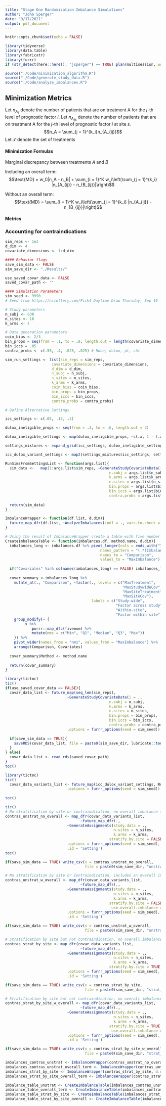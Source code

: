 ```yaml
---
title: "Stage One Randomization Imbalance Simulations"
author: "John Sperger"
date: "9/17/2021"
output: pdf_document
---
```


```r
knitr::opts_chunk$set(echo = FALSE)
```

```r
library(tidyverse)
library(data.table)
library(fabricatr)
library(furrr)
if (str_detect(here::here(), "jsperger") == TRUE) plan(multisession, workers = 12) else plan(sequential)

source("./Code/minimization_algorithm.R")
source("./Code/generate_study_data.R")
source("./Code/analyze_imbalances.R")

```



## Minimization Metrics
Let $n_{A_{ij}}$ denote the number of patients that are on treatment A for the $j$-th level of prognostic factor $i$. Let $n_{A_{ijs}}$ denote the number of patients that are on treatment A for the $j$-th level of prognostic factor $i$ at site $s$. 
$$n_A = \sum_{j = 1}^{k_i}n_{A_{ij}}$$
Let $\mathcal{T}$ denote the set of treatments

#### Minimization Formulas

Marginal discrepancy between treatments $A$ and $B$

Including an overall term:
$$\text{MD} = w_0|n_A - n_B| + \sum_{i = 1}^K w_i\left(\sum_{j = 1}^{k_i} |n_{A_{ij}} - n_{B_{ij}}|\right)$$

Without an overall term:
$$\text{MD} = \sum_{i = 1}^K w_i\left(\sum_{j = 1}^{k_i} |n_{A_{ij}} - n_{B_{ij}}|\right)$$

#### Metrics
\begin{itemize}
\item Study-wide treatment imbalance: $$\max_{a, \, b \neq a \in \mathcal{T}}|n_a - n_b|$$

\item Study-wide prognostic factor: $$\max_{a, \, b \in \mathcal{T}}|n_{a_{ij}} - n_{b_{ij}}|$$

\item Within-site overall treatment imbalance: $$\max_{s} \max_{a, b \in \mathcal{T}}|n_{a_s} - n_{b_s}|$$

\item Within-site prognostic factor imbalance: $$\max_s \max_{a, \, b \in \mathcal{T}}|n_{a_{ijs}} - n_{b_{ijs}}|$$

\end{itemize}


### Accounting for contraindications



```r
sim_reps <- 1e3
d_dim <- 4
covariate_dimensions <- 1:d_dim

#### Behavior flags
save_sim_data <- FALSE
sim_save_dir <- "./Results/"

use_saved_covar_data <- FALSE
saved_covar_path <- ""

#### Simulation Parameters
sim_seed <- 3990
# Seed from https://nclottery.com/Pick4 Daytime Draw Thursday, Sep 16

# Study parameters
n_subj <- 630
n_sites <- 10
k_arms <- 4

# Data generation parameters
coin_bias <- 2/3
bin_props = seq(from = .1, to = .9, length.out = length(covariate_dimensions))
bin_iccs = .05
contra_probs <- c(.55, .4, .025, .025) # None, dulox, pt, cbt

sim_run_settings <- list(sim_reps = sim_reps, 
                     covariate_dimensions = covariate_dimensions,
                     d_dim = d_dim,
                     n_subj = n_subj,
                     n_sites = n_sites,
                     k_arms = k_arms,
                     coin_bias = coin_bias,
                     bin_props = bin_props,
                     bin_iccs = bin_iccs,
                     contra_probs = contra_probs)
```

```r
# Define Alternative Settings

icc_settings <- c(.05, .15, .3)

dulox_ineligible_props <- seq(from = .3, to = .6, length.out = 3)

dulox_ineligible_settings <- map(dulox_ineligible_props, ~c(.x, 1 - (.x + .05), .025, .025))

settings_mixtures <- expand_grid(icc_settings, dulox_ineligible_settings)

icc_dulox_variant_settings <- map2(settings_mixtures$icc_settings, settings_mixtures$dulox_ineligible_settings, ~list_modify(sim_run_settings, bin_iccs = .x, contra_probs = .y))

```

```r
RunSimsFromSettingsList <- function(args.list){
  sim_data <-   map(1:args.list$sim_reps, ~GenerateStudyCovariateData(i = .,
                                               n.subj = args.list$n_subj,
                                               k.arms = args.list$k_arms, 
                                               n.sites = args.list$n_sites, 
                                               bin.props = args.list$bin_props, 
                                               bin.iccs = args.list$bin_iccs,
                                               contra.probs = args.list$contra_probs))
  
  return(sim_data)
}

ImbalanceWrapper <- function(df.list, d.dim){
  future_map_dfr(df.list, ~AnalyzeImbalances(indf = ., vars.to.check = paste0("X_", 1:d.dim)))
}

# Using the result of ImbalanceWrapper create a table with five number summaries of different imbalance measures
CreateImbalanceTable <- function(imbalances.df, method.name, d.dim){
  imbalances_long <- imbalances.df %>% pivot_longer(cols = ends_with("Imbalance"), 
                                           names_pattern = "(.*)Imbalance",
                                           names_to = "Comparison",
                                           values_to = "MaxImbalance")
  
  if("Covariates" %in% colnames(imbalances_long) == FALSE) imbalances_long$Covariates <- d.dim
  
  covar_summary <-imbalances_long %>% 
    mutate_at(., "Comparison", ~factor(., levels = c("MaxTreatment",
                                                     "MaxStudywideCov",
                                                     "MaxSiteTreatment",
                                                     "MaxSiteCov"),
                                       labels = c("Study-wide",
                                                  "Factor across study",
                                                  "Within-site",
                                                  "Factor within site"))) %>% group_by(Covariates, Comparison) %>% 
    group_modify(~ {
        .x %>%
            purrr::map_dfc(fivenum) %>%
            mutate(nms = c("Min", "Q1", "Median", "Q3", "Max"))
    }) %>% 
    pivot_wider(names_from = "nms", values_from = "MaxImbalance") %>% 
    arrange(Comparison, Covariates)
  
  covar_summary$Method <- method.name
  
  return(covar_summary)
}
```

```r
library(tictoc)
tic()
if(use_saved_covar_data == FALSE){
  covar_data_list <- future_map(seq_len(sim_reps), 
                            ~GenerateStudyCovariateData(i = ., 
                                               n.subj = n_subj,
                                               k.arms = k_arms, 
                                               n.sites = n_sites, 
                                               bin.props = bin_props, 
                                               bin.iccs = bin_iccs,
                                               contra.probs = contra_probs),
                            .options = furrr_options(seed = sim_seed))
  
  if(save_sim_data == TRUE){
    saveRDS(covar_data_list, file = paste0(sim_save_dir, lubridate::today(), "-sim_run.rds"))
  }
} else{
  covar_data_list <- read_rds(saved_covar_path)
}
toc()
```

```r
library(tictoc)
tic()
  covar_data_variants_list <- future_map(icc_dulox_variant_settings, RunSimsFromSettingsList,
                            .options = furrr_options(seed = sim_seed))
  
toc()
```


```r
tic()
# No stratification by site or contraindication, no overall imbalance term
contras_unstrat_no_overall <- map_dfr(covar_data_variants_list, 
                                  ~future_map_dfr(., 
                            ~GenerateAssignments(study.data = .,
                                                 n.sites = n_sites,
                                                 k.arms = k_arms, 
                                               stratify.by.site = FALSE),
                            .options = furrr_options(seed = sim_seed), .id = 'Replication'),
                            .id = 'Setting')
toc()

if(save_sim_data == TRUE) write_csv(x = contras_unstrat_no_overall,
                                    file = paste0(sim_save_dir, "unstrat_no_overall", lubridate::now(), ".csv"))

# No stratification by site or contraindication, includes an overall imbalance term
contras_unstrat_w_overall <- map_dfr(covar_data_variants_list, 
                                  ~future_map_dfr(., 
                            ~GenerateAssignments(study.data = .,
                                                 n.sites = n_sites,
                                                 k.arms = k_arms, 
                                               stratify.by.site = FALSE,
                                                use.overall.imbalance = TRUE),
                            .options = furrr_options(seed = sim_seed), .id = 'Replication'),
                            .id = 'Setting')

if(save_sim_data == TRUE) write_csv(x = contras_unstrat_w_overall,
                                    file = paste0(sim_save_dir, "unstrat_w_overall", lubridate::now(), ".csv"))

# Stratification by site but not contraindication, no overall imbalance term
contras_strat_by_site <- map_dfr(covar_data_variants_list, 
                                  ~future_map_dfr(., 
                            ~GenerateAssignments(study.data = .,
                                                 n.sites = n_sites,
                                                 k.arms = k_arms, 
                                               stratify.by.site = TRUE),
                            .options = furrr_options(seed = sim_seed), .id = 'Replication'),
                            .id = 'Setting')

if(save_sim_data == TRUE) write_csv(x = contras_strat_by_site,
                                    file = paste0(sim_save_dir, "strat_by_site", lubridate::now(), ".csv"))

# Stratification by site but not contraindication, no overall imbalance term
contras_strat_by_site_w_overall <- map_dfr(covar_data_variants_list, 
                                  ~future_map_dfr(., 
                            ~GenerateAssignments(study.data = .,
                                                 n.sites = n_sites,
                                                 k.arms = k_arms, 
                                               stratify.by.site = TRUE,
                                                use.overall.imbalance = TRUE),
                            .options = furrr_options(seed = sim_seed), .id = 'Replication'),
                            .id = 'Setting')

if(save_sim_data == TRUE) write_csv(x = contras_strat_by_site_w_overall,
                                    file = paste0(sim_save_dir, "strat_by_site_w_overall", lubridate::now(), ".csv"))
```

```r
imbalances_contras_unstrat <- ImbalanceWrapper(contras_unstrat_no_overall, d_dim)
imbalances_contras_unstrat_overall_term <- ImbalanceWrapper(contras_unstrat_w_overall, d_dim)
imbalances_strat_by_site <- ImbalanceWrapper(contras_strat_by_site, d.dim = d_dim)
imbalances_strat_by_site_overall_term <- ImbalanceWrapper(contras_strat_by_site_w_overall, d.dim = d_dim)

imbalance_table_unstrat <- CreateImbalanceTable(imbalances_contras_unstrat, "Unstratified, no overall term", d_dim)
imbalance_table_overall_term <- CreateImbalanceTable(imbalances_contras_unstrat_overall_term, "Unstratified, overall term", d_dim)
imbalance_table_strat_by_site <- CreateImbalanceTable(imbalances_strat_by_site, "Stratified by site, no overall term", d_dim)
imbalance_table_strat_by_site_overall <- CreateImbalanceTable(imbalances_strat_by_site_overall_term, "Stratified by site, overall term", d_dim)
```

```r
```